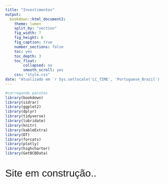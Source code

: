 ```yaml
---
title: "Investimentos"
output: 
  bookdown::html_document2:
    theme: lumen
    split_by: "section"
    fig_width: 7
    fig_height: 6
    fig_caption: true
    number_sections: false 
    toc: yes
    toc_depth: 3
    toc_float:
        collapsed: no
        smooth_scroll: yes
    css: "style.css"
date: "Atualizado em `r Sys.setlocale('LC_TIME', 'Portuguese_Brazil') ; format(Sys.time(), format = '%d de %B de %Y')`"
---
```

<!-- Inclua a biblioteca Font Awesome -->
<script src="https://kit.fontawesome.com/4e10600d5e.js" crossorigin="anonymous"></script>

<!-- Carregando fontes -->
<style>
  @@import url('https://fonts.googleapis.com/css2?family=Bebas+Neue&family=Nunito+Sans:ital,opsz,wght@0,6..12,200..1000;1,6..12,200..1000&family=Playfair+Display:ital,wght@0,400..900;1,400..900&display=swap');
  @import url('https://fonts.googleapis.com/css2?family=Nunito+Sans:ital,opsz,wght@0,6..12,200..1000;1,6..12,200..1000&family=Playfair+Display:ital,wght@0,400..900;1,400..900&display=swap');
</style>

<!-- Configuração do corpo do site -->
<style>
  body {
    text-align: justify;
    line-height: 1.5;
    font-family: 'Nunito Sans', sans-serif;
    
  }

/* Estilos para telas menores que 600 pixels de largura */
@media only screen and (max-width: 600px) {
  body {
    margin-left: 0; /* Remove o recuo na margem esquerda para telas menores */
    font-size: 2rem;
  }

  .dataTables_wrapper .dataTables_length,
  .dataTables_wrapper .dataTables_filter,
  .dataTables_wrapper .dataTables_info,
  .dataTables_wrapper .dataTables_paginate {
    font-size: 0.8rem;
    font-family: 'Nunito Sans', sans-serif;
    color: #636363;
  
  }
}

/* Estilos específicos para os títulos e parágrafos no conteúdo do documento */
  h1 {
    color: #0066cc; /* Azul para títulos de nível 1 */
    font-size: 4rem;
    font-family: "Bebas Neue", sans-serif;
  }
  
  h2 {
    color: #3399ff; /* Azul claro para títulos de nível 2 */
    font-size: 2rem;
    font-family: "Bebas Neue", sans-serif;
  }
  
  h3 {
    color: #66b2ff; /* Azul ainda mais claro para títulos de nível 3 */
    font-size: 2rem;
    font-family: "Bebas Neue", sans-serif;
  }
  
  p {
    font-size: 2rem;
    font-family: 'Nunito Sans', sans-serif;
  }

</style>

<!-- Configuração dual-frames -->
<style>
  .dual-frames {
    display: flex;
    flex-wrap: wrap;
    justify-content: space-between;
  }

  .frame {
    width: 48%;
    border: 0.2rem solid #ddd;
    padding: 0.8rem;
    box-sizing: border-box;
    font-size: 1rem; /* Exemplo de tamanho de fonte para os quadros usando unidades relativas */

    /* Adicione uma margem inferior para espaçamento entre os quadros */
    margin-bottom: 1em;
  }

  /* Estilos para telas menores que 600 pixels de largura */
  @media only screen and (max-width: 600px) {
  body {
    margin-left: 0; /* Remove o recuo na margem esquerda para telas menores */
    font-size: 2rem;
    }
  }
</style>

```r
#carregando pacotes
library(bookdown)
library(sidrar)
library(ggplot2)
library(dplyr)
library(tidyverse)
library(lubridate)
library(knitr)
library(kableExtra)
library(DT)
library(forcats)
library(plotly)
library(highcharter)
library(GetBCBData)

```

Site em construção..